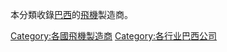 本分類收錄[[巴西|巴西]]的[[飛機|飛機]]製造商。

[[Category:各國飛機製造商|Category:各國飛機製造商]]
[[Category:各行业巴西公司|Category:各行业巴西公司]]